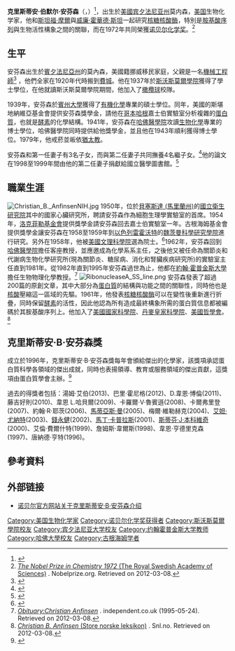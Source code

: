 {{Link style|time=2015-12-13T12:33:40+00:00}}
{{Infobox scientist
| name              = 克里斯蒂安·B·安芬森{{Nobel icon}}<br />Christian B. Anfinsen
| birth_name        = Christian Boehmer Anfinsen, Jr.
| image             = Christian B. Anfinsen, NIH portrait, 1969.jpg
| image_size        = 180px
| caption           = 克里斯蒂安·B·安芬森, 在1969年
| birth_date        = 1916年3月26日
| birth_place       = {{USA}}[[宾夕法尼亚州|宾夕法尼亚州]][[莫内森|莫内森]]
| death_date        = {{death date and age|mf=yes|1995|5|14|1916|3|26}} 
| death_place       = {{USA}}[[马里兰州|马里兰州]][[:en:Randallstown,_Maryland|Randallstown]]
| nationality       = {{USA}}
| fields            = [[生物化学|生物化学]]
| work_institutions =
| alma_mater        = [[斯沃斯莫爾學院|斯沃斯莫爾學院]] (BA, 1937)<br>[[宾夕法尼亚大学|宾夕法尼亚大学]] (MS, 1939)<br> [[哈佛医学院|哈佛医学院]] (PhD, 1943) 
| doctoral_advisor  =
| doctoral_students =
| known_for         =  [[核糖核酸酶|核糖核酸酶]], {{le|安芬森法则|Anfinsen's dogma}}
| influences        =
| religion          = [[Judaism|Judaism]]
| prizes            = [[诺贝尔化学奖|诺贝尔化学奖]] (1972年)
| spouse=Florence Kenenger (1941-1978; 离婚; 3个孩子)<br>Libby Shulman Ely (1979结婚; 4 继子)
}}
'''克里斯蒂安·伯默尔·安芬森'''（{{lang-en|'''Christian Boehmer Anfinsen'''}}，{{bd|1916年|3月26日|1995年|5月14日|catIdx=Anfinsen, Christian Boehmer}}）<ref name="Who Was Who">{{cite book|title=Who Was Who in America, 1993-1996, vol. 11|year=1996|publisher=Marquis Who's Who|location=New Providence, N.J.|isbn=0837902258|page=7|chapter=Anfinsen, Christian Boehmer}}</ref>，出生於[[美國|美國]][[宾夕法尼亚州|宾夕法尼亚州]]莫内森，[[美国|美国]]生物化学家，他和[[斯坦福·摩爾|斯坦福·摩爾]]與[[威廉·霍華德·斯坦|威廉·霍華德·斯坦]]一起研究[[核糖核酸酶|核糖核酸酶]]，特別是[[胺基酸|胺基酸]][[序列|序列]]與生物活性構象之間的關聯，而在1972年共同榮獲[[诺贝尔化学奖|诺贝尔化学奖]]。<ref>[http://nobelprize.org/nobel_prizes/chemistry/laureates/1972/press.html ''The Nobel Prize in Chemistry 1972'' (The Royal Swedish Academy of Sciences)] {{Wayback|url=http://nobelprize.org/nobel_prizes/chemistry/laureates/1972/press.html |date=20180629103206 }}. Nobelprize.org. Retrieved on 2012-03-08.</ref>

== 生平 ==
安芬森出生於[[賓夕法尼亞州|賓夕法尼亞州]]的莫內森，美國籍挪威移民家庭，父親是一名[[機械工程師|機械工程師]]<ref>{{Cite web |url=http://profiles.nlm.nih.gov/ps/retrieve/Narrative/KK/p-nid/14 |title=存档副本 |accessdate=2015-01-19 |archive-date=2018-12-26 |archive-url=https://web.archive.org/web/20181226105036/https://profiles.nlm.nih.gov/ps/retrieve/Narrative/KK/p-nid/14 |dead-url=no }}</ref> ，他們全家在1920年代時搬到[[費城|費城]]。他在1937年於[[斯沃斯莫爾學院|斯沃斯莫爾學院]]獲得了學士學位，在他就讀斯沃斯莫爾學院期間，他加入了[[橄欖球|橄欖球]]校隊。

1939年，安芬森於[[賓州大學|賓州大學]]獲得了[[有機化學|有機化學]]專業的碩士學位。同年，美國的斯堪地納維亞基金會提供安芬森獎學金，請他在[[哥本哈根|哥本哈根]]嘉士伯實驗室分析複雜的[[蛋白質|蛋白質]]，也就是[[酵素|酵素]]的化學結構。1941年，安芬森在[[哈佛醫學院|哈佛醫學院]]攻讀[[生物化學|生物化學]]專業的博士學位，哈佛醫學院同時提供給他獎學金，並且他在1943年順利獲得博士學位。1979年，他戒菸並皈依[[猶太教|猶太教]]。

安芬森和第一任妻子有3名子女，而與第二任妻子共同撫養4名繼子女。<ref>{{Cite web |url=http://www.independent.co.uk/news/people/obituary-christian-anfinsen-1620834.html |title=存档副本 |accessdate=2015-01-19 |archive-date=2020-11-16 |archive-url=https://web.archive.org/web/20201116134452/https://www.independent.co.uk/news/people/obituary-christian-anfinsen-1620834.html |dead-url=no }}</ref>他的論文在1998至1999年間由他的第二任妻子捐獻給國立醫學圖書館。<ref>{{cite web|url=http://oculus.nlm.nih.gov/anfinsen|title=Christian Anfinsen Papers 1939-1999 (bulk 1964-1999)|publisher= National Library of Medicine}}</ref>

==職業生涯==
[[File:Christian_B._AnfinsenNIH.jpg|left]]
1950年，位於[[貝塞斯達_(馬里蘭州)|貝塞斯達 (馬里蘭州)]]的[[國立衛生研究院_(美國)|國立衛生研究院]]其中的國家心臟研究所，聘請安芬森作為細胞生理學實驗室的首席。1954年，[[洛克菲勒基金會|洛克菲勒基金會]]提供獎學金請安芬森回去嘉士伯實驗室一年。古根海姆基金會提供獎學金讓安芬森在1958至1959年到[[以色列|以色列]][[雷霍沃特|雷霍沃特]]的[[魏茨曼科學研究學院|魏茨曼科學研究學院]]進行研究。另外在1958年，他被[[美國文理科學院|美國文理科學院]]選為院士。<ref name=AAAS>{{cite web|title=Book of Members, 1780–2010: Chapter A|url=http://www.amacad.org/publications/BookofMembers/ChapterA.pdf|publisher=American Academy of Arts and Sciences|accessdate=18 April 2011|archive-date=2015-05-05|archive-url=https://www.webcitation.org/6YJ7FPiTh?url=http://www.amacad.org/publications/BookofMembers/ChapterA.pdf|dead-url=no}}</ref>1962年，安芬森回到[[哈佛醫學院|哈佛醫學院]]擔任客座教授，並應邀成為化學系系主任，之後他又被任命為關節炎和代謝病生物化學研究所(現為關節炎、糖尿病、消化和腎臟疾病研究所)的實驗室主任直到1981年。從1982年直到1995年安芬森過世為止，他都在[[約翰·霍普金斯大學|約翰·霍普金斯大學]]擔任生物物理化學教授。<ref>[http://www.independent.co.uk/news/people/obituary-christian-anfinsen-1620834.html ''Obituary:Christian Anfinsen''] {{Wayback|url=http://www.independent.co.uk/news/people/obituary-christian-anfinsen-1620834.html |date=20201116134452 }}. independent.co.uk (1995-05-24). Retrieved on 2012-03-08.</ref>
[[Image:RibonucleaseA_SS_line.png|thumb]]
安芬森發表了超過200篇的原創文章，其中大部分為[[蛋白質|蛋白質]]的結構與功能之間的關聯性，同時他也是[[核酸|核酸]]壓縮這一區域的先驅。1961年，他發表[[核糖核酸酶|核糖核酸酶]]可以在變性後重新進行折疊，同時保留[[酵素|酵素]]的活性，因此他認為所有造成最終構象所需的蛋白質信息都被編碼於其胺基酸序列上。他加入了[[美國國家科學院|美國國家科學院]]、[[丹麥皇家科學院|丹麥皇家科學院]]、[[美國哲學會|美國哲學會]]。<ref>[http://www.snl.no/Christian_B._Anfinsen ''Christian B. Anfinsen'' (Store norske leksikon)] {{Wayback|url=http://www.snl.no/Christian_B._Anfinsen |date=20201122044902 }}. Snl.no. Retrieved on 2012-03-08.</ref>

==克里斯蒂安·B·安芬森獎==
成立於1996年，克里斯蒂安·B·安芬森獎每年會頒給傑出的化學家，該獎項承認蛋白質科學各領域的傑出成就，同時也表揚領導、教育或服務領域的傑出貢獻，這獎項由蛋白質學會主辦。<ref>{{Cite web |url=http://www.proteinsociety.org/protein-society-awards/the-christian-b-anfinsen-award/ |title=THE CHRISTIAN B. ANFINSEN AWARD |accessdate=2015-01-19 |archive-date=2016-03-19 |archive-url=https://web.archive.org/web/20160319204845/http://www.proteinsociety.org/protein-society-awards/the-christian-b-anfinsen-award/ |dead-url=no }}</ref>

過去的得獎者包括：湯姆·艾伯(2013)、巴里·霍尼格(2012)、D.韋恩·博倫(2011)、藤吉好則(2010)、韋恩 L.哈貝爾(2009)、卡羅爾·V·魯賓遜(2008)、卡爾弗里登(2007)、約翰·R·耶茨(2006)、[[馬蒂亞斯·曼|馬蒂亞斯·曼]](2005)、梅爾·維勒赫克(2004)、[[艾妲·尤納特|艾妲·尤納特]](2003)、[[錢永健|錢永健]](2002)、[[馬丁·卡普拉斯|馬丁·卡普拉斯]](2001)、[[斯蒂芬·J·本科維奇|斯蒂芬·J·本科維奇]](2000)、艾倫·費爾什特(1999)、詹姆斯·韋爾斯(1998)、韋恩·亨德里克森(1997)、唐納德·亨特(1996)。

==參考資料==
{{reflist}}

== 外部链接 ==
* [http://nobelprize.org/nobel_prizes/chemistry/laureates/1972/anfinsen-bio.html 诺贝尔官方网站关于克里斯蒂安·B·安芬森介绍] {{Wayback|url=http://nobelprize.org/nobel_prizes/chemistry/laureates/1972/anfinsen-bio.html |date=20180807134958 }}

{{诺贝尔化学奖获得者 (1951年-1975年)}}

{{Authority control}}
{{DEFAULTSORT:Anfinsen, Christian Boehmer}}
[[Category:美国生物化学家|Category:美国生物化学家]]
[[Category:诺贝尔化学奖获得者|Category:诺贝尔化学奖获得者]]
[[Category:斯沃斯莫爾學院校友|Category:斯沃斯莫爾學院校友]]
[[Category:宾夕法尼亚大学校友|Category:宾夕法尼亚大学校友]]
[[Category:约翰霍普金斯大学教师|Category:约翰霍普金斯大学教师]]
[[Category:哈佛大學校友|Category:哈佛大學校友]]
[[Category:古根海姆学者|Category:古根海姆学者]]